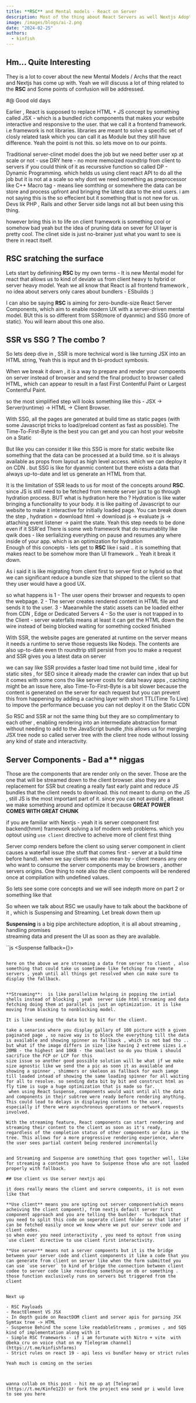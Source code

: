 ```yaml
---
title: **RSC** and Mental models - React on Server
description: Most of the thing about React Servers as well Nextjs Adoption
image: /images/blogs/ai-2.png
date: "2024-02-25"
authors:
  - kinfish
---
```



## Hm... Quite Interesting

They is a lot to cover about the new Mental Models / Archs that the react and Nextjs has come up with. Yeah we will discuss a lot of thing related to the **RSC** and Some points of confusion will be addressed.

#@ Good old days

Earlier , React is supposed to replace HTML + JS concept by something called JSX - which is a bundled rich components that makes your website interactive and responsive to the user. that we call it a frontend framework. i.e framework is not libraries. libraries are meant to solve a specific set of closly related task which 
you can call it as Module but they still have difference. Yeah the point is not this. so lets move on to our points.

Traditional server-clinet model does the job but we need better user xp at scale or not - use DRY here - no more memoized roundtrip from client to servers if you could think of it as recurssive function so called DP - Dynamic Programming. which helds us using client react API to do all the job but it is not at a scale 
so why dont we need something as preprocessor like C++ Macro tag - means liee somthing or somewhere the data can be store and process upfront and bringing the latest data to the end users. i am not saying this is the so effecient but it something that is not new for us. Devs lik PHP , Rails and other Server side langs not all but  been using this thing.

however bring this in to life on client framework is something cool or somehow bad yeah but the idea of pruning data on sever for UI layer is pretty cool. 
The clinet side is just no-brainer just what you want to see is there in react itself.

## **RSC** sratching the surface

Lets start by definining **RSC** by my own terms - It is new Mental model for react that allows us to kind of deviate us from client heavy to hybrid or server heavy model.
Yeah we all know that React is all frontend framework , no idea about servers only cares about bundlers - ESbuilds :)

I can also be saying **RSC** is aiming for zero-bundle-size React Server Components, which aim to enable modern UX with a server-driven mental model. BUt this is so different from SSR(more of dyanmic) and SSG (more of static). You will learn about this one also.


## SSR vs SSG ?  The combo ? 
So lets deep dive in , SSR is more technical word is like turning JSX into an HTML string, Yeah this is input and th bi-product symbosis.


When we break it down , it is a way to prepare and render your compoents on server instead of browser and send the final product to browser called HTML,  which can appear to result in a fast First Contentful Paint or Largest Contentful Paint.

so the most simplified step will looks something like this - JSX -> Server(runtime) -> HTML -> Client Browser.


With SSG, all the pages are generated at build time as static pages (with some Javascript tricks to load/preload content as fast as possible). The Time-To-First-Byte is the best you can get and you can host your website on a Static

But like you can consider it like this SSG is more for static website like something that the data can be processed at a build time. so it is always available as props from layout as high level access. which we can deploy it on CDN . but SSG is like for dyanmic content but there exists a data that always up-to-date and let us generate an HTML from that.

It is the limitation of SSR leads to us for most of the concepts around **RSC**. since JS is still need to be fetched from remote server just to go through hydration process. BUT what is hydration here tho ? Hydration is like water bringing a functionality to your body. it is like paiting of Javascript to our website to make it interactive for initially loaded page. You can break down the step ,   hydration = download html -> download js -> evaluate js -> attaching event listener -> paint the state. Yeah this step needs to be done even if it SSR'ed
There is some web framework that do  resumablity like qwik does - like serlializing everything on pause and resumes any where inside of your app. which is an optimization for hydration  
Enough of this concepts - lets get to **RSC** like i said .. it is something that makes react to be somehow more than UI framework .. Yeah it break it down.

As i said it is like migrating from client first to server first or hybrid so that we can significant reduce a bundle size that shipped to the client so that they user would have a good UX. 



so what happens is
1 - The user opens their browser and requests to open the webpage.
2 - The server creates rendered content in HTML file and sends it to the user.
3 - Maeanwhile the static assets can be loaded either from CDN , Edge or Dedicated Servers
4 - So the user is not trapped in to the Client - server waterfalls means at least it can get the HTML down the wire instead of being blocked waiting for something cocked finished 

With SSR, the website pages are generated at runtime on the server means it needs a runtime to serve those requests like Nodejs. The contents are also up-to-date even th roundtrip still persist from you to make a request and SSR gives you a latest data on server

we can say like SSR provides a faster load time not build time , ideal for static sites , for SEO since it already made the crawler can index that up but it comes with some cons tho like server costs for data heavy apps , caching might be an issue here, also Time-To-First-Byte is a bit slower because the content is generated on the server for each request but you can prevent this from happening by adding a caching layer with short TTL(Time To Live) to impove the performance becuase you can not deploy it on the Static CDN 


So RSC and SSR ar not the same thing but they are so complimentary to each other ,  enabling rendering into an intermediate abstraction format without needing to add to the JavaScript bundle ,this allows us for merging JSX tree node so called server tree with the client tree node without lossing any kind of state and interactivity. 


## Server Components - Bad a** niggas

Those are the components that are render only on the sever. Those are the one that will be streamed down to the client browser. also they are a replacement for SSR but creating a really fast early paint and reduce JS bundles that the client needs to download. this not meant to dump on the JS , still JS is the most important part of it. since you can not avoid it , atleast we make something around and optimize it because **GREAT POWER COMES WITH GREAT CHUNK** 

if you are familiar with Nextjs - yeah it is server component first backend(hmm) framework solving a lof modern web problems. which you optout using  `use client` directive to acheive more of client first thing

Server comp renders before the client so using server component in client causes a waterfall issue (the stuff that comes first - server at a build time before hand). when we say clients we also mean by - client means any one who want to consume the server components may be browsers , another servers origins. One thing to note also the client compoents will be rendered once at compilation with undefined values.


So lets see some core concepts and we will see indepth more on part 2 or something like that

So wheen we talk about RSC we usaully have to talk about the backbone of it , which is Suspensing and Streaming. Let break down them up 


**Suspensing** is a big pipe architecture adoption, it is  all about streaming ,  handling promises  
streaming data and present the UI as soon as they are available.

``js
<Suspense fallback={<LoadingForAsyncComp />}>
  <SomeAsyncComp />

</Suspense>


```

here on the above we are streaming a data from server to client , also something that could take us sometimee like fetching from remote servers , yeah until all things get resolved when can make sure to display the fallback.


**Streaming**:  is like parallelism helping in popping the intial shells instead of blocking , yeah  server side html streaming and data fetching doing them at parallel is just an optimization. it is like moving from blocking to nonblocking model.

It is like sending the data bit by bit for the client. 

take a senarios where you display gallary of 100 picture with a given paginated page , so naive way is to block the everything till the data is available and showing spinner as fallback , which is not bad tho .. but what if the image differs in size like having 2 extreme sizes i.e 20MB - the highest and 10KB - the smallest so do you think i should sacrifice the FCP or LCP for this 
size issue so another good possible solution will be what if we make size agnostic like we send the a pic as soon it as available and showing a spinner , shimmers or skeleon as fallback for each iamge till loaded intead of showing the same loading spinner for all waiting for all to resolve. so sending data bit by bit and construct html as fly time is suge a huge optimization that is made so far.
 when using React Suspense, components would wait until all the data and components in their subtree were ready before rendering anything. This could lead to delays in displaying content to the user, especially if there were asynchronous operations or network requests involved.

With the streaming feature, React components can start rendering and streaming their content to the client as soon as it's ready, regardless of the completion status of other components or data in the tree. This allows for a more progressive rendering experience, where the user sees partial content being rendered incrementally


and Streaming and Suspense are something that goes together well, like for streaming a contents you have to Suspense those who are not loaded properly with fallback.

## Use client vs Use server nextjs api

it does really means the client and servre compoents, it is not even like that 

**Use client** means you are opting out server component(which means acheiving the client compoent), from nextjs default server first component approach and you are telling the bunlder - Turbopack that you need to split this code on seperate client folder so that later if can be fetched easily once we know where we put our serevr code and client codes.
so when ever you need interactivity , you need to optout from using `use client` directive to use client first interactivity.

**Use server** means not a server compoents but it is the bridge between your server code and client components it like a code that you can generate from client on server like when the form submitted you can use `use server` to kind of bridge the connection between client codee to server code like recording something on db or something . those function exclusively runs on servers but triggered from the client


Next up 

- RSC Payloads
- ReactElement VS JSX 
- In depth guide on ReactDOM client and server apis for parsing JSX Symtax tree -> HTML 
- Suspense Behind the scene like readableStreams , promises , and SQS kind of implementation along with it 
- Simple RSC frameworks - if i am fortunate with Nitro + vite  with @beka_cru on voice chat on my T[elegram channel](https://t.me/kinfishfarms)
- Strict rules on react 19 - api less vs bundler heavy or strict rules

Yeah much is coming on the series



wanna collab on this post - hit me up at [Telegram](https://t.me/Kinfe123) or fork the project ena send pr i would love to see you here
